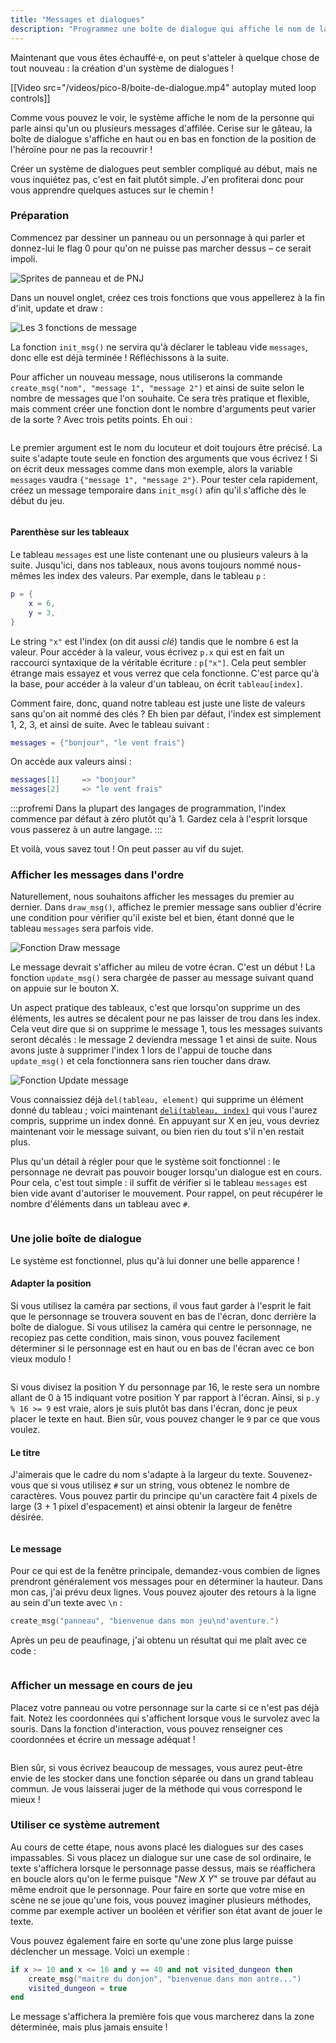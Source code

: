 ```yaml
---
title: "Messages et dialogues"
description: "Programmez une boîte de dialogue qui affiche le nom de la personne ainsi qu'un ou plusieurs messages d'affilée."
---
```


Maintenant que vous êtes échauffé·e, on peut s'atteler à quelque chose de tout nouveau : la création d'un système de dialogues !

[[Video src="/videos/pico-8/boite-de-dialogue.mp4" autoplay muted loop controls]]

Comme vous pouvez le voir, le système affiche le nom de la personne qui parle ainsi qu'un ou plusieurs messages d'affilée. Cerise sur le gâteau, la boîte de dialogue s'affiche en haut ou en bas en fonction de la position de l'héroïne pour ne pas la recouvrir !

Créer un système de dialogues peut sembler compliqué au début, mais ne vous inquiétez pas, c'est en fait plutôt simple. J'en profiterai donc pour vous apprendre quelques astuces sur le chemin !

### Préparation

Commencez par dessiner un panneau ou un personnage à qui parler et donnez-lui le flag 0 pour qu'on ne puisse pas marcher dessus – ce serait impoli.

<Image
  src="sprites-messages.png"
  alt="Sprites de panneau et de PNJ"
  classes="pixelated"
/>

Dans un nouvel onglet, créez ces trois fonctions que vous appellerez à la fin d'init, update et draw :

<Image
  src="onglet-messages.png"
  alt="Les 3 fonctions de message"
  classes="pixelated"
/>

La fonction `init_msg()` ne servira qu'à déclarer le tableau vide `messages`, donc elle est déjà terminée ! Réfléchissons à la suite.

Pour afficher un nouveau message, nous utiliserons la commande `create_msg("nom", "message 1", "message 2")` et ainsi de suite selon le nombre de messages que l'on souhaite. Ce sera très pratique et flexible, mais comment créer une fonction dont le nombre d'arguments peut varier de la sorte ? Avec trois petits points. Eh oui :

<Image src="arguments-variables.png" alt="" classes="pixelated" />

Le premier argument est le nom du locuteur et doit toujours être précisé. La suite s'adapte toute seule en fonction des arguments que vous écrivez ! Si on écrit deux messages comme dans mon exemple, alors la variable `messages` vaudra `{"message 1", "message 2"}`. Pour tester cela rapidement, créez un message temporaire dans `init_msg()` afin qu'il s'affiche dès le début du jeu.

<Image src="message-temporaire.png" alt="" classes="pixelated" />

#### Parenthèse sur les tableaux

Le tableau `messages` est une liste contenant une ou plusieurs valeurs à la suite. Jusqu'ici, dans nos tableaux, nous avons toujours nommé nous-mêmes les index des valeurs. Par exemple, dans le tableau `p` :

```lua
p = {
    x = 6,
    y = 3,
}
```

Le string `"x"` est l'index (on dit aussi *clé*) tandis que le nombre `6` est la valeur. Pour accéder à la valeur, vous écrivez `p.x` qui est en fait un raccourci syntaxique de la véritable écriture : `p["x"]`. Cela peut sembler étrange mais essayez et vous verrez que cela fonctionne. C'est parce qu'à la base, pour accéder à la valeur d'un tableau, on écrit `tableau[index]`.

Comment faire, donc, quand notre tableau est juste une liste de valeurs sans qu'on ait nommé des clés ? Eh bien par défaut, l'index est simplement 1, 2, 3, et ainsi de suite. Avec le tableau suivant :

```lua
messages = {"bonjour", "le vent frais"}
```

On accède aux valeurs ainsi :

```lua
messages[1]     => "bonjour"
messages[2]     => "le vent frais"
```

:::profremi
Dans la plupart des langages de programmation, l'index commence par défaut à zéro plutôt qu'à 1. Gardez cela à l'esprit lorsque vous passerez à un autre langage.
:::

Et voilà, vous savez tout ! On peut passer au vif du sujet.

### Afficher les messages dans l'ordre

Naturellement, nous souhaitons afficher les messages du premier au dernier. Dans `draw_msg()`, affichez le premier message sans oublier d'écrire une condition pour vérifier qu'il existe bel et bien, étant donné que le tableau `messages` sera parfois vide.

<Image
  src="draw-msg.png"
  alt="Fonction Draw message"
  classes="pixelated"
/>

Le message devrait s'afficher au mileu de votre écran. C'est un début ! La fonction `update_msg()` sera chargée de passer au message suivant quand on appuie sur le bouton X.

Un aspect pratique des tableaux, c'est que lorsqu'on supprime un des éléments, les autres se décalent pour ne pas laisser de trou dans les index. Cela veut dire que si on supprime le message 1, tous les messages suivants seront décalés : le message 2 deviendra message 1 et ainsi de suite. Nous avons juste à supprimer l'index 1 lors de l'appui de touche dans `update_msg()` et cela fonctionnera sans rien toucher dans draw.

<Image
  src="update-msg.png"
  alt="Fonction Update message"
  classes="pixelated"
/>

Vous connaissiez déjà `del(tableau, element)` qui supprime un élément donné du tableau ; voici maintenant [`deli(tableau, index)`](https://www.lexaloffle.com/dl/docs/pico-8_manual.html#DELI) qui vous l'aurez compris, supprime un index donné. En appuyant sur X en jeu, vous devriez maintenant voir le message suivant, ou bien rien du tout s'il n'en restait plus.

Plus qu'un détail à régler pour que le système soit fonctionnel : le personnage ne devrait pas pouvoir bouger lorsqu'un dialogue est en cours. Pour cela, c'est tout simple : il suffit de vérifier si le tableau `messages` est bien vide avant d'autoriser le mouvement. Pour rappel, on peut récupérer le nombre d'éléments dans un tableau avec `#`.

<Image src="empecher-mouvement.png" alt="" classes="pixelated" />

### Une jolie boîte de dialogue

Le système est fonctionnel, plus qu'à lui donner une belle apparence !

#### Adapter la position

Si vous utilisez la caméra par sections, il vous faut garder à l'esprit le fait que le personnage se trouvera souvent en bas de l'écran, donc derrière la boîte de dialogue. Si vous utilisez la caméra qui centre le personnage, ne recopiez pas cette condition, mais sinon, vous pouvez facilement déterminer si le personnage est en haut ou en bas de l'écran avec ce bon vieux modulo !

<Image src="y-message.png" alt="" classes="pixelated" />

Si vous divisez la position Y du personnage par 16, le reste sera un nombre allant de 0 à 15 indiquant votre position Y par rapport à l'écran. Ainsi, si `p.y % 16 >= 9` est vraie, alors je suis plutôt bas dans l'écran, donc je peux placer le texte en haut. Bien sûr, vous pouvez changer le `9` par ce que vous voulez.

#### Le titre

J'aimerais que le cadre du nom s'adapte à la largeur du texte. Souvenez-vous que si vous utilisez `#` sur un string, vous obtenez le nombre de caractères. Vous pouvez partir du principe qu'un caractère fait 4 pixels de large (3 + 1 pixel d'espacement) et ainsi obtenir la largeur de fenêtre désirée.

<Image src="titre.png" alt="" classes="pixelated" />

#### Le message

Pour ce qui est de la fenêtre principale, demandez-vous combien de lignes prendront généralement vos messages pour en déterminer la hauteur. Dans mon cas, j'ai prévu deux lignes. Vous pouvez ajouter des retours à la ligne au sein d'un texte avec `\n` :

```lua
create_msg("panneau", "bienvenue dans mon jeu\nd'aventure.")
```

Après un peu de peaufinage, j'ai obtenu un résultat qui me plaît avec ce code :

<Image src="design-final.png" alt="" classes="pixelated" />

### Afficher un message en cours de jeu

Placez votre panneau ou votre personnage sur la carte si ce n'est pas déjà fait. Notez les coordonnées qui s'affichent lorsque vous le survolez avec la souris. Dans la fonction d'interaction, vous pouvez renseigner ces coordonnées et écrire un message adéquat !

<Image src="messages-dans-interact.png" alt="" classes="pixelated" />

Bien sûr, si vous écrivez beaucoup de messages, vous aurez peut-être envie de les stocker dans une fonction séparée ou dans un grand tableau commun. Je vous laisserai juger de la méthode qui vous correspond le mieux !

### Utiliser ce système autrement

Au cours de cette étape, nous avons placé les dialogues sur des cases impassables. Si vous placez un dialogue sur une case de sol ordinaire, le texte s'affichera lorsque le personnage passe dessus, mais se réaffichera en boucle alors qu'on le ferme puisque "*New X Y*" se trouve par défaut au même endroit que le personnage. Pour faire en sorte que votre mise en scène ne se joue qu'une fois, vous pouvez imaginer plusieurs méthodes, comme par exemple activer un booléen et vérifier son état avant de jouer le texte.

Vous pouvez également faire en sorte qu'une zone plus large puisse déclencher un message. Voici un exemple :

```lua
if x >= 10 and x <= 16 and y == 40 and not visited_dungeon then
    create_msg("maitre du donjon", "bienvenue dans mon antre...")
    visited_dungeon = true
end
```

Le message s'affichera la première fois que vous marcherez dans la zone déterminée, mais plus jamais ensuite !
